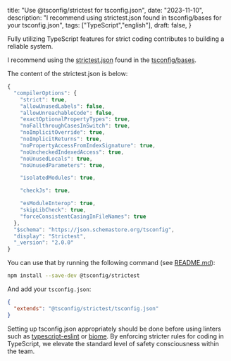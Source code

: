   title: "Use @tsconfig/strictest for tsconfig.json",
  date: "2023-11-10",
  description: "I recommend using strictest.json found in tsconfig/bases for your tsconfig.json",
  tags: ["TypeScript","english"],
  draft: false,
}


Fully utilizing TypeScript features for strict coding contributes to building a reliable system.

I recommend using the [strictest.json](https://github.com/tsconfig/bases/blob/main/bases/strictest.json) found in the [tsconfig/bases](https://github.com/tsconfig/bases).

The content of the strictest.json is below:

```typescript
{
  "compilerOptions": {
    "strict": true,
    "allowUnusedLabels": false,
    "allowUnreachableCode": false,
    "exactOptionalPropertyTypes": true,
    "noFallthroughCasesInSwitch": true,
    "noImplicitOverride": true,
    "noImplicitReturns": true,
    "noPropertyAccessFromIndexSignature": true,
    "noUncheckedIndexedAccess": true,
    "noUnusedLocals": true,
    "noUnusedParameters": true,

    "isolatedModules": true,

    "checkJs": true,

    "esModuleInterop": true,
    "skipLibCheck": true,
    "forceConsistentCasingInFileNames": true
  },
  "$schema": "https://json.schemastore.org/tsconfig",
  "display": "Strictest",
  "_version": "2.0.0"
}
```

You can use that by running the following command (see [README.md](https://github.com/tsconfig/bases?tab=readme-ov-file#strictest-tsconfigjson)):

```bash
npm install --save-dev @tsconfig/strictest
```

And add your `tsconfig.json`:

```json
{
  "extends": "@tsconfig/strictest/tsconfig.json"
}
```

Setting up tsconfig.json appropriately should be done before using linters such as [typescript-eslint](https://typescript-eslint.io) or [biome](https://biomejs.dev).
By enforcing stricter rules for coding in TypeScript, we elevate the standard level of safety consciousness within the team.
